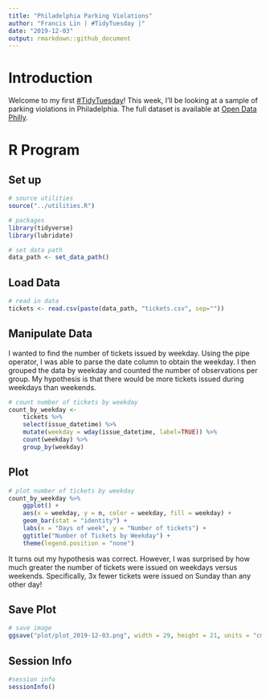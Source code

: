 ```yaml
---
title: "Philadelphia Parking Violations"
author: "Francis Lin | #TidyTuesday |"
date: "2019-12-03"
output: rmarkdown::github_document
---
```


# Introduction

Welcome to my first [#TidyTuesday](https://github.com/rfordatascience/tidytuesday)! This week, I'll be looking at a sample of parking violations in Philadelphia. The full dataset is available at [Open Data Philly](https://www.opendataphilly.org/dataset/parking-violations).

# R Program

## Set up

```r
# source utilities
source("../utilities.R")

# packages
library(tidyverse)
library(lubridate)

# set data path
data_path <- set_data_path()
```

## Load Data

```r
# read in data
tickets <- read.csv(paste(data_path, "tickets.csv", sep=""))
```

## Manipulate Data

I wanted to find the number of tickets issued by weekday. Using the pipe operator, I was able to parse the date column to obtain the weekday. I then grouped the data by weekday and counted the number of observations per group. My hypothesis is that there would be more tickets issued during weekdays than weekends.

```r
# count number of tickets by weekday
count_by_weekday <-
    tickets %>%
    select(issue_datetime) %>%
    mutate(weekday = wday(issue_datetime, label=TRUE)) %>%
    count(weekday) %>%
    group_by(weekday)
```

## Plot

```r
# plot number of tickets by weekday
count_by_weekday %>%
    ggplot() +
    aes(x = weekday, y = n, color = weekday, fill = weekday) +
    geom_bar(stat = "identity") + 
    labs(x = "Days of week", y = "Number of tickets") + 
    ggtitle("Number of Tickets by Weekday") +
    theme(legend.position = "none")
```

It turns out my hypothesis was correct. However, I was surprised by how much greater the number of tickets were issued on weekdays versus weekends. Specifically, 3x fewer tickets were issued on Sunday than any other day! 

## Save Plot

```r
# save image
ggsave("plot/plot_2019-12-03.png", width = 29, height = 21, units = "cm", dpi = "retina")
```

## Session Info

```r
#session info
sessionInfo()
```

